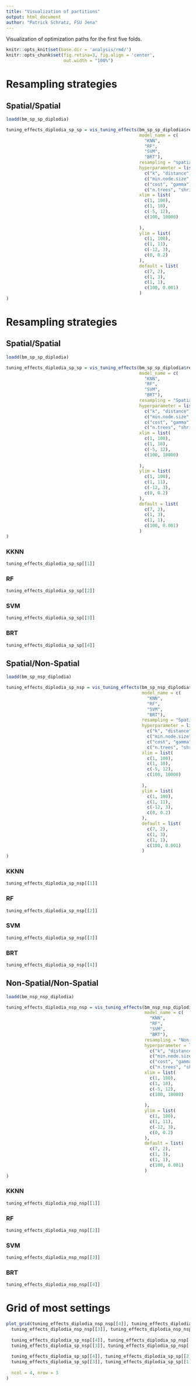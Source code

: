 ```yaml
---
title: "Visualization of partitions"
output: html_document
author: "Patrick Schratz, FSU Jena"
---
```


Visualization of optimization paths for the first five folds.

```r
knitr::opts_knit$set(base.dir = 'analysis/rmd/')
knitr::opts_chunk$set(fig.retina=3, fig.align = 'center',
                      out.width = "100%")
```

# Resampling strategies {.tabset .tabset-fade}

## Spatial/Spatial

```r
loadd(bm_sp_sp_diplodia)

tuning_effects_diplodia_sp_sp = vis_tuning_effects(bm_sp_sp_diplodia$results$diplodia[2:5],
                                                   model_name = c(
                                                     "KNN", 
                                                     "RF", 
                                                     "SVM", 
                                                     "BRT"),
                                                   resampling = "spatial/spatial",
                                                   hyperparameter = list(
                                                     c("k", "distance"),
                                                     c("min.node.size", "mtry"),
                                                     c("cost", "gamma"),
                                                     c("n.trees", "shrinkage")),
                                                   xlim = list(
                                                     c(1, 100),
                                                     c(1, 10),
                                                     c(-5, 12),
                                                     c(100, 10000)
                                                     
                                                   ),
                                                   ylim = list(
                                                     c(1, 100),
                                                     c(1, 11),
                                                     c(-12, 3),
                                                     c(0, 0.2)
                                                   ),
                                                   default = list(
                                                     c(7, 2),
                                                     c(1, 3),
                                                     c(1, 1),
                                                     c(100, 0.001)
                                                   )
)
```

# Resampling strategies {.tabset .tabset-fade}

## Spatial/Spatial

```r
loadd(bm_sp_sp_diplodia)

tuning_effects_diplodia_sp_sp = vis_tuning_effects(bm_sp_sp_diplodia$results$diplodia[2:5],
                                                   model_name = c(
                                                     "KNN", 
                                                     "RF", 
                                                     "SVM", 
                                                     "BRT"),
                                                   resampling = "Spatial/Spatial",
                                                   hyperparameter = list(
                                                     c("k", "distance"),
                                                     c("min.node.size", "mtry"),
                                                     c("cost", "gamma"),
                                                     c("n.trees", "shrinkage")),
                                                   xlim = list(
                                                     c(1, 100),
                                                     c(1, 10),
                                                     c(-5, 12),
                                                     c(100, 10000)
                                                     
                                                   ),
                                                   ylim = list(
                                                     c(1, 100),
                                                     c(1, 11),
                                                     c(-12, 3),
                                                     c(0, 0.2)
                                                   ),
                                                   default = list(
                                                     c(7, 2),
                                                     c(1, 3),
                                                     c(1, 1),
                                                     c(100, 0.001)
                                                   )
)
```

### KKNN

```r
tuning_effects_diplodia_sp_sp[[1]]
```

### RF 

```r
tuning_effects_diplodia_sp_sp[[2]]
```

### SVM 

```r
tuning_effects_diplodia_sp_sp[[3]]
```

### BRT 

```r
tuning_effects_diplodia_sp_sp[[4]]
```

## Spatial/Non-Spatial

```r
loadd(bm_sp_nsp_diplodia)

tuning_effects_diplodia_sp_nsp = vis_tuning_effects(bm_sp_nsp_diplodia$results$diplodia[2:5],
                                                    model_name = c(
                                                      "KNN", 
                                                      "RF", 
                                                      "SVM", 
                                                      "BRT"),
                                                    resampling = "Spatial/Non-Spatial",
                                                    hyperparameter = list(
                                                      c("k", "distance"),
                                                      c("min.node.size", "mtry"),
                                                      c("cost", "gamma"),
                                                      c("n.trees", "shrinkage")),
                                                    xlim = list(
                                                      c(1, 100),
                                                      c(1, 10),
                                                      c(-5, 12),
                                                      c(100, 10000)
                                                      
                                                    ),
                                                    ylim = list(
                                                      c(1, 100),
                                                      c(1, 11),
                                                      c(-12, 3),
                                                      c(0, 0.2)
                                                    ),
                                                    default = list(
                                                      c(7, 2),
                                                      c(1, 3),
                                                      c(1, 1),
                                                      c(100, 0.001)
                                                    )
)
```

### KKNN

```r
tuning_effects_diplodia_sp_nsp[[1]]
```

### RF 

```r
tuning_effects_diplodia_sp_nsp[[2]]
```

### SVM 

```r
tuning_effects_diplodia_sp_nsp[[3]]
```

### BRT 

```r
tuning_effects_diplodia_sp_nsp[[4]]
```

## Non-Spatial/Non-Spatial

```r
loadd(bm_nsp_nsp_diplodia)

tuning_effects_diplodia_nsp_nsp = vis_tuning_effects(bm_nsp_nsp_diplodia$results$diplodia[2:5],
                                                     model_name = c(
                                                       "KNN", 
                                                       "RF", 
                                                       "SVM", 
                                                       "BRT"),
                                                     resampling = "Non-Spatial/Non-Spatial",
                                                     hyperparameter = list(
                                                       c("k", "distance"),
                                                       c("min.node.size", "mtry"),
                                                       c("cost", "gamma"),
                                                       c("n.trees", "shrinkage")),
                                                     xlim = list(
                                                       c(1, 100),
                                                       c(1, 10),
                                                       c(-5, 12),
                                                       c(100, 10000)
                                                       
                                                     ),
                                                     ylim = list(
                                                       c(1, 100),
                                                       c(1, 11),
                                                       c(-12, 3),
                                                       c(0, 0.2)
                                                     ),
                                                     default = list(
                                                       c(7, 2),
                                                       c(1, 3),
                                                       c(1, 1),
                                                       c(100, 0.001)
                                                     )
)
```

### KKNN

```r
tuning_effects_diplodia_nsp_nsp[[1]]
```

### RF 

```r
tuning_effects_diplodia_nsp_nsp[[2]]
```

### SVM 

```r
tuning_effects_diplodia_nsp_nsp[[3]]
```

### BRT 

```r
tuning_effects_diplodia_nsp_nsp[[4]]
```

# Grid of most settings

```r
plot_grid(tuning_effects_diplodia_nsp_nsp[[4]], tuning_effects_diplodia_nsp_nsp[[2]],
  tuning_effects_diplodia_nsp_nsp[[3]], tuning_effects_diplodia_nsp_nsp[[1]],
  
  tuning_effects_diplodia_sp_nsp[[4]], tuning_effects_diplodia_sp_nsp[[2]],
  tuning_effects_diplodia_sp_nsp[[3]], tuning_effects_diplodia_sp_nsp[[1]],
  
  tuning_effects_diplodia_sp_sp[[4]], tuning_effects_diplodia_sp_sp[[2]],
  tuning_effects_diplodia_sp_sp[[3]], tuning_effects_diplodia_sp_sp[[1]],
  
  ncol = 4, nrow = 3
)

```

